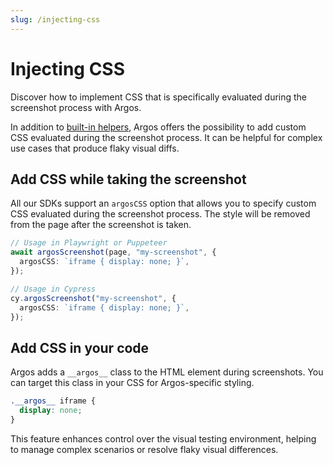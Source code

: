 ```yaml
---
slug: /injecting-css
---
```


# Injecting CSS

Discover how to implement CSS that is specifically evaluated during the screenshot process with Argos.

In addition to [built-in helpers](https://argos-ci.com/docs/argos-helpers#helpers), Argos offers the possibility to add custom CSS evaluated during the screenshot process. It can be helpful for complex use cases that produce flaky visual diffs.

## Add CSS while taking the screenshot

All our SDKs support an `argosCSS` option that allows you to specify custom CSS evaluated during the screenshot process. The style will be removed from the page after the screenshot is taken.

```ts
// Usage in Playwright or Puppeteer
await argosScreenshot(page, "my-screenshot", {
  argosCSS: `iframe { display: none; }`,
});

// Usage in Cypress
cy.argosScreenshot("my-screenshot", {
  argosCSS: `iframe { display: none; }`,
});
```

## Add CSS in your code

Argos adds a `__argos__` class to the HTML element during screenshots. You can target this class in your CSS for Argos-specific styling.

```css
.__argos__ iframe {
  display: none;
}
```

This feature enhances control over the visual testing environment, helping to manage complex scenarios or resolve flaky visual differences.
